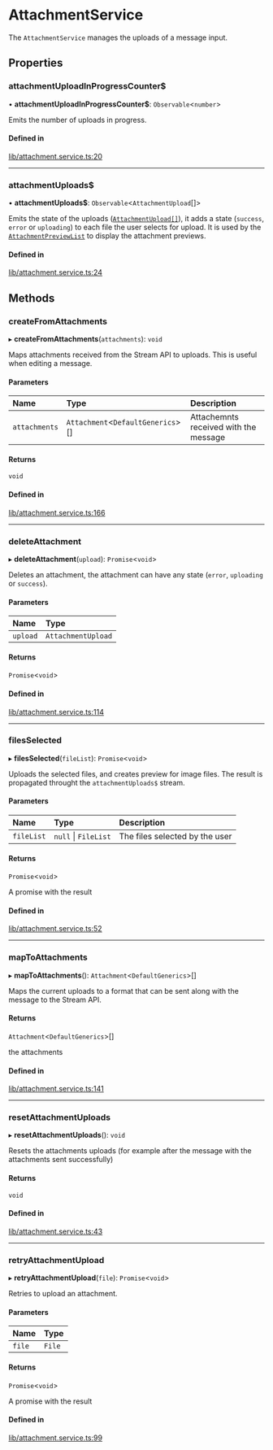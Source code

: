 # AttachmentService

The `AttachmentService` manages the uploads of a message input.

## Properties

### attachmentUploadInProgressCounter$

• **attachmentUploadInProgressCounter$**: `Observable`<`number`\>

Emits the number of uploads in progress.

#### Defined in

[lib/attachment.service.ts:20](https://github.com/GetStream/stream-chat-angular/blob/f1ebf83/projects/stream-chat-angular/src/lib/attachment.service.ts#L20)

___

### attachmentUploads$

• **attachmentUploads$**: `Observable`<`AttachmentUpload`[]\>

Emits the state of the uploads ([`AttachmentUpload[]`](https://github.com/GetStream/stream-chat-angular/blob/master/projects/stream-chat-angular/src/lib/types.ts)), it adds a state (`success`, `error` or `uploading`) to each file the user selects for upload. It is used by the [`AttachmentPreviewList`](../components/AttachmentPreviewListComponent.mdx) to display the attachment previews.

#### Defined in

[lib/attachment.service.ts:24](https://github.com/GetStream/stream-chat-angular/blob/f1ebf83/projects/stream-chat-angular/src/lib/attachment.service.ts#L24)

## Methods

### createFromAttachments

▸ **createFromAttachments**(`attachments`): `void`

Maps attachments received from the Stream API to uploads. This is useful when editing a message.

#### Parameters

| Name | Type | Description |
| :------ | :------ | :------ |
| `attachments` | `Attachment`<`DefaultGenerics`\>[] | Attachemnts received with the message |

#### Returns

`void`

#### Defined in

[lib/attachment.service.ts:166](https://github.com/GetStream/stream-chat-angular/blob/f1ebf83/projects/stream-chat-angular/src/lib/attachment.service.ts#L166)

___

### deleteAttachment

▸ **deleteAttachment**(`upload`): `Promise`<`void`\>

Deletes an attachment, the attachment can have any state (`error`, `uploading` or `success`).

#### Parameters

| Name | Type |
| :------ | :------ |
| `upload` | `AttachmentUpload` |

#### Returns

`Promise`<`void`\>

#### Defined in

[lib/attachment.service.ts:114](https://github.com/GetStream/stream-chat-angular/blob/f1ebf83/projects/stream-chat-angular/src/lib/attachment.service.ts#L114)

___

### filesSelected

▸ **filesSelected**(`fileList`): `Promise`<`void`\>

Uploads the selected files, and creates preview for image files. The result is propagated throught the `attachmentUploads$` stream.

#### Parameters

| Name | Type | Description |
| :------ | :------ | :------ |
| `fileList` | ``null`` \| `FileList` | The files selected by the user |

#### Returns

`Promise`<`void`\>

A promise with the result

#### Defined in

[lib/attachment.service.ts:52](https://github.com/GetStream/stream-chat-angular/blob/f1ebf83/projects/stream-chat-angular/src/lib/attachment.service.ts#L52)

___

### mapToAttachments

▸ **mapToAttachments**(): `Attachment`<`DefaultGenerics`\>[]

Maps the current uploads to a format that can be sent along with the message to the Stream API.

#### Returns

`Attachment`<`DefaultGenerics`\>[]

the attachments

#### Defined in

[lib/attachment.service.ts:141](https://github.com/GetStream/stream-chat-angular/blob/f1ebf83/projects/stream-chat-angular/src/lib/attachment.service.ts#L141)

___

### resetAttachmentUploads

▸ **resetAttachmentUploads**(): `void`

Resets the attachments uploads (for example after the message with the attachments sent successfully)

#### Returns

`void`

#### Defined in

[lib/attachment.service.ts:43](https://github.com/GetStream/stream-chat-angular/blob/f1ebf83/projects/stream-chat-angular/src/lib/attachment.service.ts#L43)

___

### retryAttachmentUpload

▸ **retryAttachmentUpload**(`file`): `Promise`<`void`\>

Retries to upload an attachment.

#### Parameters

| Name | Type |
| :------ | :------ |
| `file` | `File` |

#### Returns

`Promise`<`void`\>

A promise with the result

#### Defined in

[lib/attachment.service.ts:99](https://github.com/GetStream/stream-chat-angular/blob/f1ebf83/projects/stream-chat-angular/src/lib/attachment.service.ts#L99)
